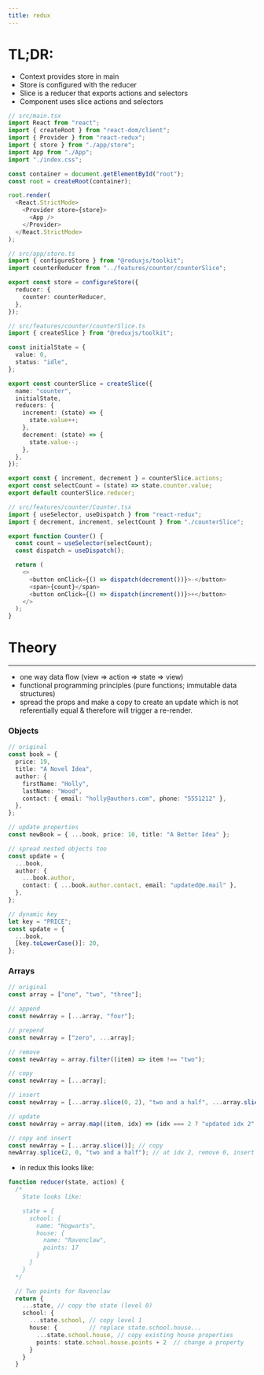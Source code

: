 ```yaml
---
title: redux
---
```


# TL;DR:

- Context provides store in main
- Store is configured with the reducer
- Slice is a reducer that exports actions and selectors
- Component uses slice actions and selectors

```ts
// src/main.tsx
import React from "react";
import { createRoot } from "react-dom/client";
import { Provider } from "react-redux";
import { store } from "./app/store";
import App from "./App";
import "./index.css";

const container = document.getElementById("root");
const root = createRoot(container);

root.render(
  <React.StrictMode>
    <Provider store={store}>
      <App />
    </Provider>
  </React.StrictMode>
);
```

```ts
// src/app/store.ts
import { configureStore } from "@reduxjs/toolkit";
import counterReducer from "../features/counter/counterSlice";

export const store = configureStore({
  reducer: {
    counter: counterReducer,
  },
});
```

```ts
// src/features/counter/counterSlice.ts
import { createSlice } from "@reduxjs/toolkit";

const initialState = {
  value: 0,
  status: "idle",
};

export const counterSlice = createSlice({
  name: "counter",
  initialState,
  reducers: {
    increment: (state) => {
      state.value++;
    },
    decrement: (state) => {
      state.value--;
    },
  },
});

export const { increment, decrement } = counterSlice.actions;
export const selectCount = (state) => state.counter.value;
export default counterSlice.reducer;
```

```ts
// src/features/counter/Counter.tsx
import { useSelector, useDispatch } from "react-redux";
import { decrement, increment, selectCount } from "./counterSlice";

export function Counter() {
  const count = useSelector(selectCount);
  const dispatch = useDispatch();

  return (
    <>
      <button onClick={() => dispatch(decrement())}>-</button>
      <span>{count}</span>
      <button onClick={() => dispatch(increment())}>+</button>
    </>
  );
}
```

# Theory

---

- one way data flow (view => action => state =>
  view)
- functional programming principles (pure functions; immutable data structures)
- spread the props and make a copy to create an update which is not referentially equal & therefore will trigger a re-render.

### Objects

```ts
// original
const book = {
  price: 19,
  title: "A Novel Idea",
  author: {
    firstName: "Holly",
    lastName: "Wood",
    contact: { email: "holly@authors.com", phone: "5551212" },
  },
};

// update properties
const newBook = { ...book, price: 10, title: "A Better Idea" };

// spread nested objects too
const update = {
  ...book,
  author: {
    ...book.author,
    contact: { ...book.author.contact, email: "updated@e.mail" },
  },
};

// dynamic key
let key = "PRICE";
const update = {
  ...book,
  [key.toLowerCase()]: 20,
};
```

### Arrays

```ts
// original
const array = ["one", "two", "three"];

// append
const newArray = [...array, "four"];

// prepend
const newArray = ["zero", ...array];

// remove
const newArray = array.filter((item) => item !== "two");

// copy
const newArray = [...array];

// insert
const newArray = [...array.slice(0, 2), "two and a half", ...array.slice(2)];

// update
const newArray = array.map((item, idx) => (idx === 2 ? "updated idx 2" : item));

// copy and insert
const newArray = [...array.slice()]; // copy
newArray.splice(2, 0, "two and a half"); // at idx 2, remove 0, insert "two and a half"
```

- in redux this looks like:

```ts
function reducer(state, action) {
  /*
    State looks like:

    state = {
      school: {
        name: "Hogwarts",
        house: {
          name: "Ravenclaw",
          points: 17
        }
      }
    }
  */

  // Two points for Ravenclaw
  return {
    ...state, // copy the state (level 0)
    school: {
      ...state.school, // copy level 1
      house: {         // replace state.school.house...
        ...state.school.house, // copy existing house properties
        points: state.school.house.points + 2  // change a property
      }
    }
  }
```
